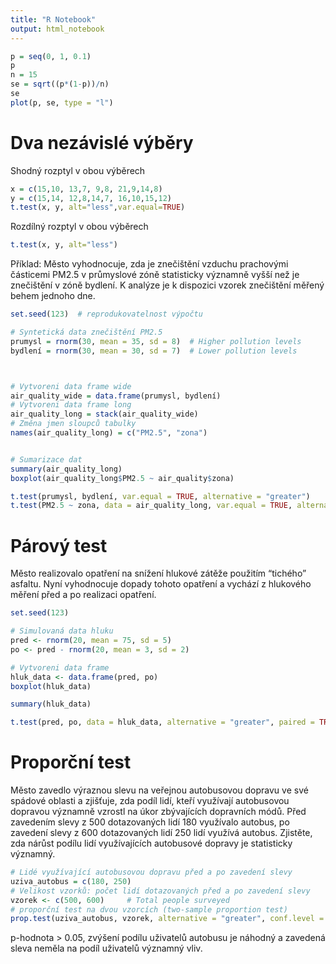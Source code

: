 ```yaml
---
title: "R Notebook"
output: html_notebook
---
```


```r
p = seq(0, 1, 0.1)
p
n = 15
se = sqrt((p*(1-p))/n)
se
plot(p, se, type = "l")
```



# Dva nezávislé výběry

Shodný rozptyl v obou výběrech
```r
x = c(15,10, 13,7, 9,8, 21,9,14,8)
y = c(15,14, 12,8,14,7, 16,10,15,12)
t.test(x, y, alt="less",var.equal=TRUE)
```

Rozdílný rozptyl v obou výběrech

```r
t.test(x, y, alt="less")
```
Příklad:
Město vyhodnocuje, zda je znečištění vzduchu prachovými částicemi PM2.5 v průmyslové zóně statisticky významně vyšší než je znečištění v zóně bydlení. K analýze je k dispozici vzorek znečištění měřený behem jednoho dne. 



```r
set.seed(123)  # reprodukovatelnost výpočtu

# Syntetická data znečištění PM2.5
prumysl = rnorm(30, mean = 35, sd = 8)  # Higher pollution levels
bydlení = rnorm(30, mean = 30, sd = 7)  # Lower pollution levels



# Vytvoreni data frame wide
air_quality_wide = data.frame(prumysl, bydlení)
# Vytvoreni data frame long
air_quality_long = stack(air_quality_wide)
# Změna jmen sloupců tabulky
names(air_quality_long) = c("PM2.5", "zona")


# Sumarizace dat
summary(air_quality_long)
boxplot(air_quality_long$PM2.5 ~ air_quality$zona)
```

```r
t.test(prumysl, bydlení, var.equal = TRUE, alternative = "greater")
t.test(PM2.5 ~ zona, data = air_quality_long, var.equal = TRUE, alternative = "greater")
```



# Párový test

Město realizovalo opatření na snížení hlukové zátěže použitím "tichého" asfaltu. Nyní vyhodnocuje dopady tohoto opatření a vychází z hlukového měření před a po realizaci opatření.

```r
set.seed(123) 

# Simulovaná data hluku
pred <- rnorm(20, mean = 75, sd = 5)  
po <- pred - rnorm(20, mean = 3, sd = 2)  

# Vytvoreni data frame
hluk_data <- data.frame(pred, po)
boxplot(hluk_data)

summary(hluk_data)
```

```r
t.test(pred, po, data = hluk_data, alternative = "greater", paired = TRUE)
```


# Proporční test

Město zavedlo výraznou slevu na veřejnou autobusovou dopravu ve své spádové oblasti a zjišťuje, zda podíl lidí, kteří využívají autobusovou dopravou významně vzrostl na úkor zbývajících dopravních módů.
Před zavedením slevy z 500 dotazovaných lidí 180 využívalo autobus, po zavedení slevy z 600 dotazovaných lidí 250 lidí využívá autobus. 
Zjistěte, zda nárůst podílu lidí využívajících autobusové dopravy je statisticky významný.


```r
# Lidé využívající autobusovou dopravu před a po zavedení slevy 
uziva_autobus = c(180, 250)
# Velikost vzorků: počet lidí dotazovaných před a po zavedení slevy 
vzorek <- c(500, 600)     # Total people surveyed
# proporční test na dvou vzorcích (two-sample proportion test)
prop.test(uziva_autobus, vzorek, alternative = "greater", conf.level = 0.95)
```
p-hodnota > 0.05, zvýšení podílu uživatelů autobusu je náhodný a zavedená sleva neměla na podíl uživatelů významný vliv.




